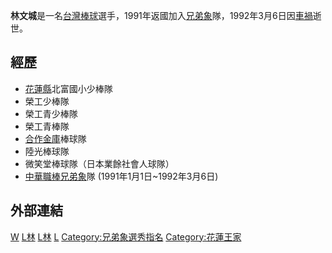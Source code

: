 {{BLP unsourced|time=2020-07-26T23:25:54+00:00}}
{{Infobox 中華職棒退休選手
|name=林文城
|native_name= 
|bgcolor1=
|bgcolor2=
|textcolor1=
|textcolor2=
|image=
|caption=
|position=[[投手|投手]]
|bats=右
|throws=右
|birthdate={{birth date|1965|1|1}}<br>{{ROC}}[[台灣|台灣]][[花蓮縣|花蓮縣]]
|deathdate={{death date and age|1992|3|6 |1965|1|1}}<br>{{ROC}}[[台灣|台灣]][[台北市|台北市]]
|debutdate=3月28日
|debutyear=1991年
|debutteam=[[兄弟象|兄弟象]]
|finaldate=10月20日
|finalyear=1991年
|finalteam=[[兄弟象|兄弟象]]
|stat1label=勝投—敗投
|stat1value=3—7
|stat2label=三振—四死
|stat2value=46—20
|stat3label=防禦率
|stat3value=3.394
|stat4label=投球局數
|stat4value=119.2
|teams= <nowiki></nowiki><!--This forces MediaWiki to recognize the first bullet. Kind of a workaround to a bug.-->
*[[兄弟象|兄弟象]]（1991年）
|highlights = <nowiki></nowiki>
*一次入選明星賽 (1991)
}}

'''林文城'''{{BD|1965年|1月1日|1992年|3月6日|catIdx=L林}}是一名[[台灣|台灣]][[棒球|棒球]]選手，1991年返國加入[[兄弟象|兄弟象]]隊，1992年3月6日因[[車禍|車禍]]逝世。

==經歷==
*[[花蓮縣|花蓮縣]]北富國小少棒隊 
*榮工少棒隊 
*榮工青少棒隊 
*榮工青棒隊 
*[[合作金庫銀行|合作金庫]]棒球隊 
*陸光棒球隊 
*微笑堂棒球隊（日本業餘社會人球隊）
*[[中華職棒|中華職棒]][[兄弟象|兄弟象]]隊 (1991年1月1日~1992年3月6日)

==外部連結==
{{台灣棒球維基館}}
{{棒球选手小作品}}
[[Category:林姓|W]]
[[Category:台灣棒球運動員|L林]]
[[Category:兄弟象隊球員|L林]]
[[Category:光復人|L]]
[[Category:兄弟象選秀指名|Category:兄弟象選秀指名]]
[[Category:花蓮王家|Category:花蓮王家]]
